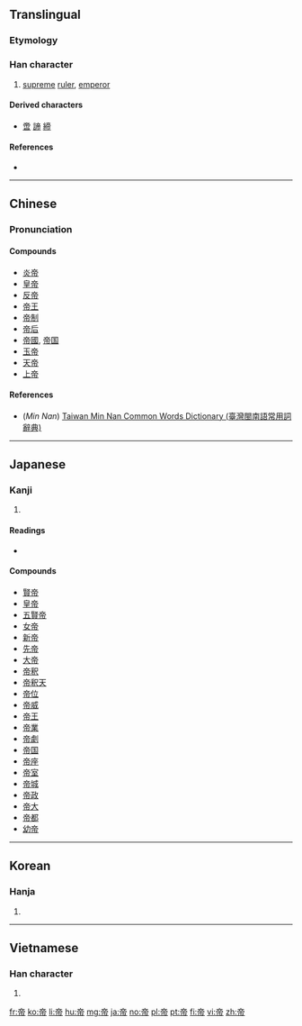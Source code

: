==Translingual==

===Etymology===
{{rfe|lang=mul}}

===Han character===
{{Han char|rn=50|rad=巾|as=06|sn=9|four=0022<sub>7</sub>|canj=卜月中月 (YBLB)|ids=⿱⿳[[亠]][[丷]][[冖]][[巾]]}}

# [[supreme]] [[ruler]], [[emperor]]

====Derived characters====
* [[啻]] [[諦]] [[締]]

====References====
* {{Han ref|kx=0330.140|dkj=08865|dj=0636.060|hdz=10738.020|uh=5E1D|ud=24093|bh=ABD2|bd=43986}}

----

==Chinese==
{{zh-hanzi-box|[[帝]]}}

===Pronunciation===
{{zh-pron
|m=dì
|c=dai3
|h=
|mn=tè
|w=
|mc=y
|oc=y
|ma=|ma2=
|cat=n
}}

====Compounds====
* [[炎帝]]
* [[皇帝]]
* [[反帝]]
* [[帝王]]
* [[帝制]]
* [[帝后]]
* [[帝國]], [[帝国]]
* [[玉帝]]
* [[天帝]]
* [[上帝]]

====References====
*(''Min Nan'') [http://twblg.dict.edu.tw/holodict_new/result_detail.jsp?n_no=4874&curpage=1&sample=%E5%B8%9D&radiobutton=1&querytarget=1&limit=20&pagenum=1&rowcount=16 Taiwan Min Nan Common Words Dictionary (臺灣閩南語常用詞辭典)]

----

==Japanese==

===Kanji===
{{ja-kanji|grade=c|rs=巾06}}

# {{defn|lang=ja|sort=巾06}}

====Readings====
* {{ja-readings|on=[[てい]] (tei), [[たい]] (tai)|kun=[[みかど]] (mikado)}}

====Compounds====
* [[賢帝]]
* [[皇帝]]
* [[五賢帝]]
* [[女帝]]
* [[新帝]]
* [[先帝]]
* [[大帝]]
* [[帝釈]]
* [[帝釈天]]
* [[帝位]]
* [[帝威]]
* [[帝王]]
* [[帝業]]
* [[帝劇]]
* [[帝国]]
* [[帝座]]
* [[帝室]]
* [[帝城]]
* [[帝政]]
* [[帝大]]
* [[帝都]]
* [[幼帝]]

----

==Korean==

===Hanja===
{{ko-hanja|hangeul=제|eumhun=임금, 하느님|rv=je|mr=che}}

# {{defn|lang=ko|sort=巾06}}

----

==Vietnamese==

===Han character===
{{vi-hantu|[[đế]], [[đấy]], [[đê]], [[để]], [[đí]], [[đó]]|rs=巾06}}

# {{defn|lang=vi|sort=巾06}}

[[fr:帝]]
[[ko:帝]]
[[li:帝]]
[[hu:帝]]
[[mg:帝]]
[[ja:帝]]
[[no:帝]]
[[pl:帝]]
[[pt:帝]]
[[fi:帝]]
[[vi:帝]]
[[zh:帝]]